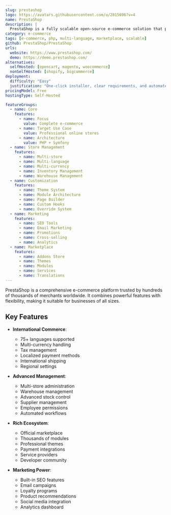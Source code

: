 ```yaml
---
slug: prestashop
logo: https://avatars.githubusercontent.com/u/2815696?v=4
name: PrestaShop
description: |
  PrestaShop is a fully scalable open-source e-commerce solution that powers over 300,000 online stores worldwide with comprehensive features and a vibrant ecosystem.
category: e-commerce
tags: [e-commerce, php, multi-language, marketplace, scalable]
github: PrestaShop/PrestaShop
urls:
  website: https://www.prestashop.com/
  demo: https://demo.prestashop.com/
alternatives:
  selfHosted: [opencart, magento, woocommerce]
  nonSelfHosted: [shopify, bigcommerce]
deployment:
  difficulty: "Easy"
  justification: "One-click installer, clear requirements, and automated setup process."
pricingModel: Free
hostingType: Self-Hosted

featureGroups:
  - name: Core
    features:
      - name: Focus
        value: Complete e-commerce
      - name: Target Use Case
        value: Professional online stores
      - name: Architecture
        value: PHP + Symfony
  - name: Store Management
    features:
      - name: Multi-store
      - name: Multi-language
      - name: Multi-currency
      - name: Inventory Management
      - name: Warehouse Management
  - name: Customization
    features:
      - name: Theme System
      - name: Module Architecture
      - name: Page Builder
      - name: Custom Hooks
      - name: Override System
  - name: Marketing
    features:
      - name: SEO Tools
      - name: Email Marketing
      - name: Promotions
      - name: Cross-selling
      - name: Analytics
  - name: Marketplace
    features:
      - name: Addons Store
      - name: Themes
      - name: Modules
      - name: Services
      - name: Translations
---
```


PrestaShop is a comprehensive e-commerce platform trusted by hundreds of thousands of merchants worldwide. It combines powerful features with flexibility, making it suitable for businesses of all sizes.

## Key Features

- **International Commerce**:

  - 75+ languages supported
  - Multi-currency handling
  - Tax management
  - Localized payment methods
  - International shipping
  - Regional settings

- **Advanced Management**:

  - Multi-store administration
  - Warehouse management
  - Advanced stock control
  - Supplier management
  - Employee permissions
  - Automated workflows

- **Rich Ecosystem**:

  - Official marketplace
  - Thousands of modules
  - Professional themes
  - Payment integrations
  - Service providers
  - Developer community

- **Marketing Power**:
  - Built-in SEO features
  - Email campaigns
  - Loyalty programs
  - Product recommendations
  - Social media integration
  - Analytics dashboard
